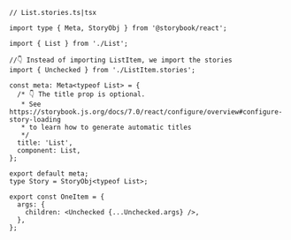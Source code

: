 ```tsx
// List.stories.ts|tsx

import type { Meta, StoryObj } from '@storybook/react';

import { List } from './List';

//👇 Instead of importing ListItem, we import the stories
import { Unchecked } from './ListItem.stories';

const meta: Meta<typeof List> = {
  /* 👇 The title prop is optional.
   * See https://storybook.js.org/docs/7.0/react/configure/overview#configure-story-loading
   * to learn how to generate automatic titles
   */
  title: 'List',
  component: List,
};

export default meta;
type Story = StoryObj<typeof List>;

export const OneItem = {
  args: {
    children: <Unchecked {...Unchecked.args} />,
  },
};
```
